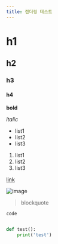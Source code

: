 ```yaml
---
title: 렌더링 테스트
---
```


# h1
## h2
### h3
#### h4

**bold**

*italic*

- list1
- list2
- list3

1. list1
2. list2
3. list3

[link](https://github.com)

![image](https://github.githubassets.com/images/modules/logos_page/GitHub-Mark.png)

> blockquote

`code`

```python

def test():
    print('test')

```

